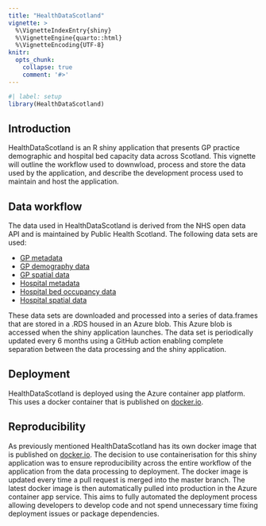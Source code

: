 ```yaml
---
title: "HealthDataScotland"
vignette: >
  %\VignetteIndexEntry{shiny}
  %\VignetteEngine{quarto::html}
  %\VignetteEncoding{UTF-8}
knitr:
  opts_chunk:
    collapse: true
    comment: '#>'
---
```


```r
#| label: setup
library(HealthDataScotland)
```

## Introduction

HealthDataScotland is an R shiny application that presents GP practice
demographic and hospital bed capacity data across Scotland. This vignette will
outline the workflow used to downwload, process and store the data used by the
application, and describe the development process used to maintain and host the
application.

## Data workflow

The data used in HealthDataScotland is derived from the NHS open
data API and is maintained by Public Health Scotland. The following
data sets are used:

 - [GP metadata](https://www.opendata.nhs.scot/dataset/gp-practice-contact-details-and-list-sizes)
 - [GP demography data](https://www.opendata.nhs.scot/dataset/gp-practice-populations)
 - [GP spatial data](https://data.spatialhub.scot/dataset/gp_practices-is/resource/8389fd1d-563d-4c05-9833-26d9f07fd6cd)
 - [Hospital metadata](https://www.opendata.nhs.scot/dataset/hospital-codes)
 - [Hospital bed occupancy data](https://www.opendata.nhs.scot/dataset/annual-hospital-beds-information)
 - [Hospital spatial data](https://data.spatialhub.scot/dataset/nhs_hospitals-is/resource/b810d206-45bd-4dff-bac7-110a50b4bd3b)

These data sets are downloaded and processed into a series of data.frames that
are stored in a .RDS housed in an Azure blob. This Azure blob is accessed when
the shiny application launches. The data set is periodically updated every 6
months using a GitHub action enabling complete separation between the data
processing and the shiny application.

## Deployment

HealthDataScotland is deployed using the Azure container app platform. This uses
a docker container that is published on
[docker.io](https://hub.docker.com/repository/docker/jsleight1/healthdatascotland).

## Reproducibility

As previously mentioned HealthDataScotland has its own docker image that is
published on
[docker.io](https://hub.docker.com/repository/docker/jsleight1/healthdatascotland).
The decision to use containerisation for this shiny application was to ensure
reproducibility across the entire workflow of the application from the data
processing to deployment. The docker image is updated every time a pull request
is merged into the master branch. The latest docker image is then automatically
pulled into production in the Azure container app service. This aims to fully
automated the deployment process allowing developers to develop code and not
spend unnecessary time fixing deployment issues or package dependencies.

